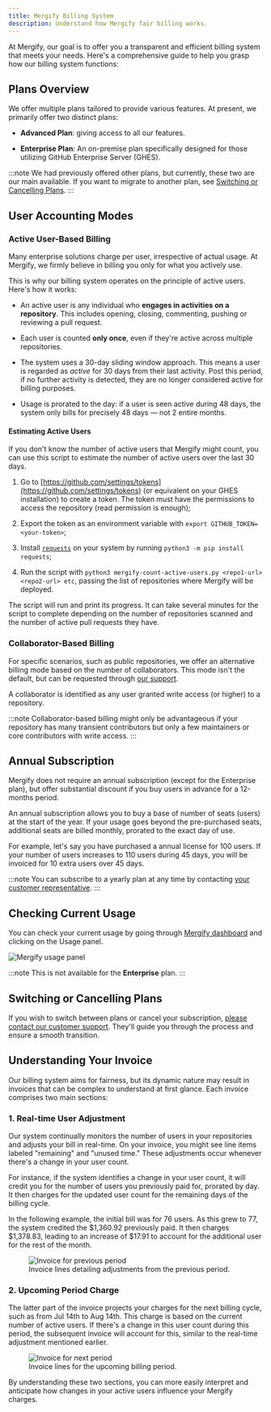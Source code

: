 ```yaml
---
title: Mergify Billing System
description: Understand how Mergify fair billing works.
---
```



At Mergify, our goal is to offer you a transparent and efficient billing system
that meets your needs. Here's a comprehensive guide to help you grasp how our
billing system functions:

## Plans Overview

We offer multiple plans tailored to provide various features. At present, we
primarily offer two distinct plans:

- **Advanced Plan**: giving access to all our features.

- **Enterprise Plan**: An on-premise plan specifically designed for those
utilizing GitHub Enterprise Server (GHES).

:::note
  We had previously offered other plans, but currently, these two are our main
  available. If you want to migrate to another plan, see [Switching or
  Cancelling Plans](#switching-or-cancelling-plans).
:::

## User Accounting Modes

### Active User-Based Billing

Many enterprise solutions charge per user, irrespective of actual usage. At
Mergify, we firmly believe in billing you only for what you actively use.

This is why our billing system operates on the principle of active users.
Here's how it works:

- An active user is any individual who **engages in activities on a
  repository**. This includes opening, closing, commenting, pushing or
  reviewing a pull request.

- Each user is counted **only once**, even if they're active across multiple
  repositories.

- The system uses a 30-day sliding window approach. This means a user is
  regarded as *active* for 30 days from their last activity. Post this period,
  if no further activity is detected, they are no longer considered active for
  billing purposes.

- Usage is prorated to the day: if a user is seen active during 48 days, the
  system only bills for precisely 48 days — not 2 entire months.

#### Estimating Active Users

If you don't know the number of active users that Mergify might count, you can
use <DownloadLink src="/mergify-count-active-users.py">this
script</DownloadLink> to estimate the number of active users over the last 30
days.

1. Go to
   [https://github.com/settings/tokens](https://github.com/settings/tokens) (or
   equivalent on your GHES installation) to create a token. The token must have
   the permissions to access the repository (read permission is enough);

2. Export the token as an environment variable with `export
   GITHUB_TOKEN=<your-token>`;

3. Install [`requests`](https://pypi.python.org/pypi/requests) on your system
   by running `python3 -m pip install requests`;

4. Run the script with `python3 mergify-count-active-users.py <repo1-url>
   <repo2-url> etc`, passing the list of repositories where Mergify will be
   deployed.

The script will run and print its progress. It can take several minutes for the
script to complete depending on the number of repositories scanned and the
number of active pull requests they have.

### Collaborator-Based Billing

For specific scenarios, such as public repositories, we offer an alternative
billing mode based on the number of collaborators. This mode isn't the default,
but can be requested through <a href="mailto:support@mergify.com">our
support</a>.

A collaborator is identified as any user granted write access (or higher) to a
repository.

:::note
  Collaborator-based billing might only be advantageous if your repository has
  many transient contributors but only a few maintainers or core contributors
  with write access.
:::

## Annual Subscription

Mergify does not require an annual subscription (except for the Enterprise
plan), but offer substantial discount if you buy users in advance for a
12-months period.

An annual subscription allows you to buy a base of number of seats (users) at
the start of the year. If your usage goes beyond the pre-purchased seats,
additional seats are billed monthly, prorated to the exact day of use.

For example, let's say you have purchased a annual license for 100 users. If
your number of users increases to 110 users during 45 days, you will be
invoiced for 10 extra users over 45 days.

:::note
  You can subscribe to a yearly plan at any time by contacting <a
  href="mailto:support@mergify.com">your customer representative</a>.
:::

## Checking Current Usage

You can check your current usage by going through [Mergify
dashboard](https://dashboard.mergify.com) and clicking on the Usage panel.

<Image src={UsageScreenshot} alt="Mergify usage panel"/>

:::note
  This is not available for the **Enterprise** plan.
:::

## Switching or Cancelling Plans

If you wish to switch between plans or cancel your subscription, <a
href="mailto:support@mergify.com">please contact our customer
support</a>. They'll guide you through the process and ensure a
smooth transition.

## Understanding Your Invoice

Our billing system aims for fairness, but its dynamic nature may result in
invoices that can be complex to understand at first glance. Each invoice
comprises two main sections:

### 1. **Real-time User Adjustment**

Our system continually monitors the number of users in your repositories and
adjusts your bill in real-time. On your invoice, you might see line items
labeled "remaining" and "unused time." These adjustments occur whenever there's
a change in your user count.

For instance, if the system identifies a change in your user count, it will
credit you for the number of users you previously paid for, prorated by day. It
then charges for the updated user count for the remaining days of the billing
cycle.

In the following example, the initial bill was for 76 users. As this grew to
77, the system credited the $1,360.92 previously paid. It then charges
$1,378.83, leading to an increase of $17.91 to account for the additional user
for the rest of the month.

<figure>
  <Image src={InvoicePreviousPeriod} alt="Invoice for previous period"/>
  <figcaption>Invoice lines detailing adjustments from the previous period.</figcaption>
</figure>

### 2. **Upcoming Period Charge**

The latter part of the invoice projects your charges for the next billing
cycle, such as from Jul 14th to Aug 14th. This charge is based on the current
number of active users. If there's a change in this user count during this
period, the subsequent invoice will account for this, similar to the real-time
adjustment mentioned earlier.

<figure>
  <Image src={InvoiceNextPeriod} alt="Invoice for next period"/>
  <figcaption>Invoice lines for the upcoming billing period.</figcaption>
</figure>

By understanding these two sections, you can more easily interpret and
anticipate how changes in your active users influence your Mergify charges.
